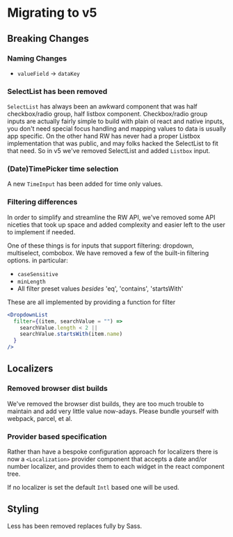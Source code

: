 # Migrating to v5

## Breaking Changes

### Naming Changes

- `valueField` -> `dataKey`

### SelectList has been removed

`SelectList` has always been an awkward component that was half checkbox/radio group,
half listbox component. Checkbox/radio group inputs are actually fairly simple
to build with plain ol react and native inputs, you don't need special focus handling
and mapping values to data is usually app specific. On the other hand RW has never
had a proper Listbox implementation that was public, and may folks hacked the SelectList
to fit that need. So in v5 we've removed SelectList and added `Listbox` input.

### (Date)TimePicker time selection

A new `TimeInput` has been added for time only values.

### Filtering differences

In order to simplify and streamline the RW API, we've removed some API niceties
that took up space and added complexity and easier left to the user to implement if needed.

One of these things is for inputs that support filtering: dropdown, multiselect, combobox.
We have removed a few of the built-in filtering options. in particular:

- `caseSensitive`
- `minLength`
- All filter preset values _besides_ 'eq', 'contains', 'startsWith'

These are all implemented by providing a function for filter

```jsx
<DropdownList
  filter={(item, searchValue = "") =>
    searchValue.length < 2 ||
    searchValue.startsWith(item.name)
  }
/>
```

## Localizers

### Removed browser dist builds

We've removed the browser dist builds, they are too much trouble to maintain
and add very little value now-adays. Please bundle yourself with webpack, parcel, et al.

### Provider based specification

Rather than have a bespoke configuration approach for localizers there is now
a `<Localization>` provider component that accepts a date and/or number localizer,
and provides them to each widget in the react component tree.

If no localizer is set the default `Intl` based one will be used.

## Styling

Less has been removed replaces fully by Sass.
